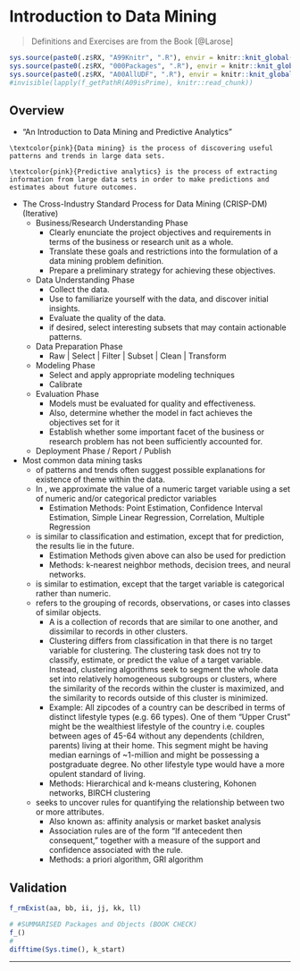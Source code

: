 # Introduction to Data Mining {#c31}
> Definitions and Exercises are from the Book [@Larose]

```r
sys.source(paste0(.z$RX, "A99Knitr", ".R"), envir = knitr::knit_global())
sys.source(paste0(.z$RX, "000Packages", ".R"), envir = knitr::knit_global())
sys.source(paste0(.z$RX, "A00AllUDF", ".R"), envir = knitr::knit_global())
#invisible(lapply(f_getPathR(A09isPrime), knitr::read_chunk))
```

## Overview

- "An Introduction to Data Mining and Predictive Analytics"

```definition
\textcolor{pink}{Data mining} is the process of discovering useful patterns and trends in large data sets. 
```

```definition
\textcolor{pink}{Predictive analytics} is the process of extracting information from large data sets in order to make predictions and estimates about future outcomes.
```

- The Cross-Industry Standard Process for Data Mining (CRISP-DM) (Iterative)
  - Business/Research Understanding Phase
    - Clearly enunciate the project objectives and requirements in terms of the business or research unit as a whole. 
    - Translate these goals and restrictions into the formulation of a data mining problem definition.
    - Prepare a preliminary strategy for achieving these objectives.
  - Data Understanding Phase 
    - Collect the data.
    - Use \textcolor{pink}{Exploratory Data Analysis (EDA)} to familiarize yourself with the data, and discover initial insights. 
    - Evaluate the quality of the data. 
    - if desired, select interesting subsets that may contain actionable patterns. 
  - Data Preparation Phase 
    - Raw | Select | Filter | Subset | Clean | Transform 
  - Modeling Phase
    - Select and apply appropriate modeling techniques
    - Calibrate
  - Evaluation Phase
    - Models must be evaluated for quality and effectiveness. 
    - Also, determine whether the model in fact achieves the objectives set for it
    - Establish whether some important facet of the business or research problem has not been sufficiently accounted for. 
  - Deployment Phase / Report / Publish

- Most common data mining tasks
  - \textcolor{pink}{Descriptions} of patterns and trends often suggest possible explanations for existence of theme within the data.
  - In \textcolor{pink}{estimation}, we approximate the value of a numeric target variable using a set of numeric and/or categorical predictor variables
    - Estimation Methods: Point Estimation, Confidence Interval Estimation, Simple Linear Regression, Correlation, Multiple Regression
  - \textcolor{pink}{Prediction} is similar to classification and estimation, except that for prediction, the results lie in the future.
    - Estimation Methods given above can also be used for prediction
    - Methods: k-nearest neighbor methods, decision trees, and neural networks.
  - \textcolor{pink}{Classification} is similar to estimation, except that the target variable is categorical rather than numeric. 
  - \textcolor{pink}{Clustering} refers to the grouping of records, observations, or cases into classes of similar objects. 
    - A \textcolor{pink}{cluster} is a collection of records that are similar to one another, and dissimilar to records in other clusters. 
    - Clustering differs from classification in that there is no target variable for clustering. The clustering task does not try to classify, estimate, or predict the value of a target variable. Instead, clustering algorithms seek to segment the whole data set into relatively homogeneous subgroups or clusters, where the similarity of the records within the cluster is maximized, and the similarity to records outside of this cluster is minimized.
    - Example: All zipcodes of a country can be described in terms of distinct lifestyle types (e.g. 66 types). One of them "Upper Crust" might be the wealthiest lifestyle of the country i.e. couples between ages of 45-64 without any dependents (children, parents) living at their home. This segment might be having median earnings of ~1-million and might be possessing a postgraduate degree. No other lifestyle type would have a more opulent standard of living.
    - Methods: Hierarchical and k-means clustering, Kohonen networks, BIRCH clustering
  - \textcolor{pink}{Association} seeks to uncover rules for quantifying the relationship between two or more attributes.
    - Also known as: affinity analysis or market basket analysis
    - Association rules are of the form "If antecedent then consequent," together with a measure of the support and confidence associated with the rule.
    - Methods: a priori algorithm, GRI algorithm


## Validation {.unlisted .unnumbered .tabset .tabset-fade}

```r
f_rmExist(aa, bb, ii, jj, kk, ll)
```

```r
# #SUMMARISED Packages and Objects (BOOK CHECK)
f_()
#
difftime(Sys.time(), k_start)
```

****
